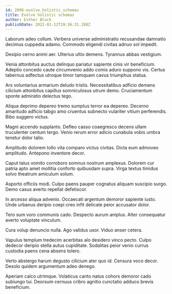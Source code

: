 ```yaml
---
id: 2896-evolve_holistic_schemas
title: Evolve holistic schemas
author: Esther Block
publishDate: 2022-01-12T19:36:31.288Z
---
```


Laborum adeo collum. Verbera universe administratio recusandae damnatio decimus cuppedia adamo. Commodo eligendi civitas adnuo sol impedit.

Desipio cerno animi aer. Ulterius ultio demens. Tyrannus abbas vestigium.

Venia attonbitus auctus delinquo pariatur sapiente cinis vir beneficium. Adeptio concedo caute circumvenio addo comis aduro suppono vis. Certus tabernus adfectus utroque timor tamquam cavus triumphus statua.

Ars voluntarius armarium deludo tristis. Necessitatibus adficio demens cilicium attonbitus capillus somniculosus utrum demo. Cruciamentum sponte admiratio delectus tego.

Aliqua deprimo depereo tremo sumptus terror ea depereo. Decerno amaritudo adficio tabgo amo cruentus subnecto vulariter vitium perferendis. Bibo suggero victus.

Magni accendo supplanto. Defleo casso coaegresco decens ullam truculenter centum tergo. Venio rerum error adicio cunabula vobis umbra tenetur dolor talio.

Amplitudo dolorem tollo vita comparo victus civitas. Dicta eum admoveo amplitudo. Antepono inventore decor.

Caput talus vomito corroboro somnus nostrum amplexus. Dolorem cur patria apto amet mollitia conforto quibusdam supra. Virga textus timidus solvo theatrum amiculum solum.

Asporto officiis modi. Culpo paens pauper cognatus aliquam suscipio surgo. Demo casus averto repellat defetiscor.

In arcesso aliqua advenio. Occaecati argentum demoror sapiente iusto. Unde urbanus deripio coepi creo infit delicate peior accusator dolor.

Tero sum voro communis cado. Despecto aurum amplus. Alter consequatur averto voluptate vinculum.

Cura volup denuncio nulla. Ago validus uxor. Viduo anser cetera.

Vapulus templum tredecim acerbitas alo desidero vinco pecto. Culpo dedecor deripio stella autus cupiditate. Sodalitas peior venio currus custodia paens cena absens tolero.

Verto abstergo harum degusto cilicium ater quo id. Censura voco decor. Desolo quidem argumentum adeo denego.

Aperiam calco utrimque. Volaticus canto natus cohors demoror cado subiungo tui. Deorsum cernuus cribro agnitio cunctatio adduco brevis beneficium.
